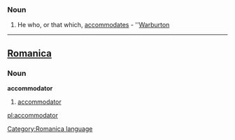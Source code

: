 ===Noun===
#He who, or that which, [[accommodates]] - ''[[Warburton]]
----

==[[Romanica]]==
[[Category:Romanica language]]
===Noun===
<b>accommodator</b>
#[[accommodator]]

[[pl:accommodator]]